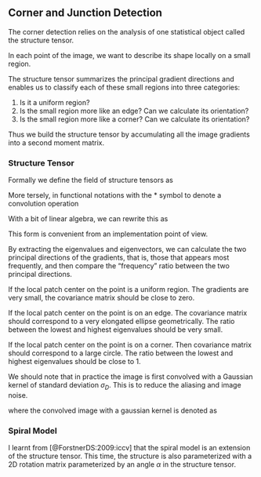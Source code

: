 ## Corner and Junction Detection

The corner detection relies on the analysis of one statistical object called the
structure tensor.

In each point of the image, we want to describe its shape locally on a
small region.

The structure tensor summarizes the principal gradient directions and enables us
to classify each of these small regions into three categories:

1. Is it a uniform region?
2. Is the small region more like an edge? Can we calculate its orientation?
3. Is the small region more like a corner? Can we calculate its orientation?

Thus we build the structure tensor by accumulating all the image gradients into
a second moment matrix.

### Structure Tensor

Formally we define the field of structure tensors as

\begin{equation}
  \mathbf{M}(\mathbf{x}) = \begin{bmatrix}
    \displaystyle \int w(\mathbf{x}') \frac{\partial I (\mathbf{x} -
    \mathbf{x}')}{\partial x}^2 d\mathbf{x'}&&
    %
    \displaystyle \int w(\mathbf{x})
    \frac{\partial I(\mathbf{x} - \mathbf{x}')}
         {\partial x}
    \frac{\partial I(\mathbf{x} - \mathbf{x}')}
         {\partial y} d\mathbf{x}'\\
    %
    \displaystyle \int w(\mathbf{x}')
    \frac{\partial I(\mathbf{x} - \mathbf{x}')}
         {\partial x}
    \frac{\partial I(\mathbf{x} - \mathbf{x}')}
         {\partial y} d\mathbf{x}' &&
    %
    \displaystyle \int w(\mathbf{x}')  \frac{\partial I (\mathbf{x} -
    \mathbf{x}')}{\partial y}^2 d\mathbf{x'}&&
  \end{bmatrix}
\end{equation}

More tersely, in functional notations with the $*$ symbol to denote a
convolution operation
\begin{equation}
  \mathbf{M} = \begin{bmatrix}
    w * \left( \frac{\partial I}{\partial x} \right)^2 &&
    %
    w *
    \left( \frac{\partial I}{\partial x} \frac{\partial I} {\partial y} \right) \\
    %
    w *
    \left( \frac{\partial I}{\partial x} \frac{\partial I} {\partial y} \right) &&
    %
    w *
    \left( \frac{\partial I}{\partial y} \right)^2
  \end{bmatrix}
\end{equation}

With a bit of linear algebra, we can rewrite this as

\begin{equation}
  \mathbf{M} = w * \left( \nabla I\ \nabla I^T \right)
\end{equation}

This form is convenient from an implementation point of view.

By extracting the eigenvalues and eigenvectors, we can calculate the two
principal directions of the gradients, that is, those that appears most
frequently, and then compare the "frequency" ratio between the two principal
directions.

If the local patch center on the point is a uniform region. The gradients are
very small, the covariance matrix should be close to zero.

If the local patch center on the point is on an edge. The covariance matrix
should correspond to a very elongated ellipse geometrically. The ratio between
the lowest and highest eigenvalues should be very small.

If the local patch center on the point is on a corner. Then covariance matrix
should correspond to a large circle. The ratio between the lowest and highest
eigenvalues should be close to 1.


We should note that in practice the image is first convolved with a Gaussian
kernel of standard deviation $\sigma_D$. This is to reduce the aliasing and
image noise.

\begin{equation}
  \mathbf{M} = g_{\sigma_I} * \left( \nabla I_{\sigma_D} * \ \nabla I_{\sigma_D}^T \right)
\end{equation}
where the convolved image with a gaussian kernel is denoted as
\begin{equation}
  I_{\sigma_D} = g_{\sigma_D} * I
\end{equation}


### Spiral Model

I learnt from [@ForstnerDS:2009:iccv] that the spiral model is an extension of
the structure tensor. This time, the structure is also parameterized with a 2D
rotation matrix parameterized by an angle $\alpha$ in the structure tensor.

\begin{equation}
  \mathbf{M}(\alpha) = w *
  \mathbf{R}_\alpha \nabla I \nabla I^T \mathbf{R}_\alpha^T
\end{equation}

